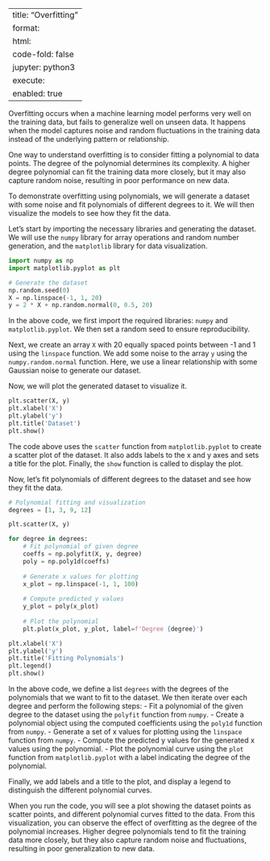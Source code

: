 
---
title: "Overfitting"
format:
  html:
    code-fold: false
jupyter: python3
execute: 
  enabled: true
---

Overfitting occurs when a machine learning model performs very well on the training data, but fails to generalize well on unseen data. It happens when the model captures noise and random fluctuations in the training data instead of the underlying pattern or relationship.

One way to understand overfitting is to consider fitting a polynomial to data points. The degree of the polynomial determines its complexity. A higher degree polynomial can fit the training data more closely, but it may also capture random noise, resulting in poor performance on new data.

To demonstrate overfitting using polynomials, we will generate a dataset with some noise and fit polynomials of different degrees to it. We will then visualize the models to see how they fit the data.

Let's start by importing the necessary libraries and generating the dataset. We will use the `numpy` library for array operations and random number generation, and the `matplotlib` library for data visualization.

```python
import numpy as np
import matplotlib.pyplot as plt

# Generate the dataset
np.random.seed(0)
X = np.linspace(-1, 1, 20)
y = 2 * X + np.random.normal(0, 0.5, 20)
```

In the above code, we first import the required libraries: `numpy` and `matplotlib.pyplot`. We then set a random seed to ensure reproducibility.

Next, we create an array `X` with 20 equally spaced points between -1 and 1 using the `linspace` function. We add some noise to the array `y` using the `numpy.random.normal` function. Here, we use a linear relationship with some Gaussian noise to generate our dataset.

Now, we will plot the generated dataset to visualize it.

```python
plt.scatter(X, y)
plt.xlabel('X')
plt.ylabel('y')
plt.title('Dataset')
plt.show()
```

The code above uses the `scatter` function from `matplotlib.pyplot` to create a scatter plot of the dataset. It also adds labels to the x and y axes and sets a title for the plot. Finally, the `show` function is called to display the plot.

Now, let's fit polynomials of different degrees to the dataset and see how they fit the data.

```python
# Polynomial fitting and visualization
degrees = [1, 3, 9, 12]

plt.scatter(X, y)

for degree in degrees:
    # Fit polynomial of given degree
    coeffs = np.polyfit(X, y, degree)
    poly = np.poly1d(coeffs)
    
    # Generate x values for plotting
    x_plot = np.linspace(-1, 1, 100)
    
    # Compute predicted y values
    y_plot = poly(x_plot)
    
    # Plot the polynomial
    plt.plot(x_plot, y_plot, label=f'Degree {degree}')

plt.xlabel('X')
plt.ylabel('y')
plt.title('Fitting Polynomials')
plt.legend()
plt.show()
```

In the above code, we define a list `degrees` with the degrees of the polynomials that we want to fit to the dataset. We then iterate over each degree and perform the following steps:
- Fit a polynomial of the given degree to the dataset using the `polyfit` function from `numpy`.
- Create a polynomial object using the computed coefficients using the `poly1d` function from `numpy`.
- Generate a set of x values for plotting using the `linspace` function from `numpy`.
- Compute the predicted y values for the generated x values using the polynomial.
- Plot the polynomial curve using the `plot` function from `matplotlib.pyplot` with a label indicating the degree of the polynomial.

Finally, we add labels and a title to the plot, and display a legend to distinguish the different polynomial curves.

When you run the code, you will see a plot showing the dataset points as scatter points, and different polynomial curves fitted to the data. From this visualization, you can observe the effect of overfitting as the degree of the polynomial increases. Higher degree polynomials tend to fit the training data more closely, but they also capture random noise and fluctuations, resulting in poor generalization to new data.
